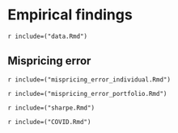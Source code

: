 # Empirical findings

```r include=("data.Rmd")
```

## Mispricing error

```r include=("mispricing_error_individual.Rmd")
```

```r include=("mispricing_error_portfolio.Rmd")
```

```r include=("sharpe.Rmd")
```

```r include=("COVID.Rmd")
```
